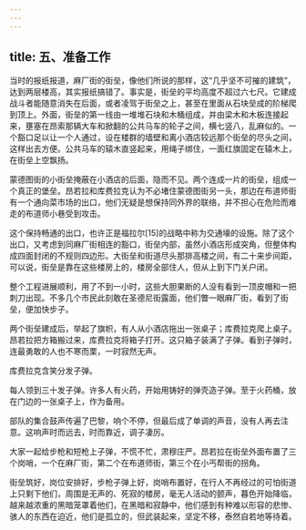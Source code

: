```yaml
---
---
---
```

title: 五、准备工作
---




当时的报纸报道，麻厂街的街垒，像他们所说的那样，这“几乎坚不可摧的建筑”，达到两层楼高，其实报纸搞错了。事实是，街垒的平均高度不超过六七尺。它建成战斗者能随意消失在后面，或者凌驾于街垒之上，甚至在里面从石块垒成的阶梯爬到顶上。外面，街垒的第一线由一堆堆石块和木桶组成，并由梁木和木板连接起来，壅塞在昂索那辆大车和掀翻的公共马车的轮子之间，横七竖八，乱麻似的。一个豁口足以让一个人通过，设在楼群的墙壁和离小酒店较远那个街垒的尽头之间，这样出去方便。公共马车的辕木直竖起来，用绳子绑住，一面红旗固定在辕木上，在街垒上空飘扬。

蒙德图街的小街垒掩蔽在小酒店的后面，隐而不见。两个连成一片的街垒，组成一个真正的堡垒。昂若拉和库费拉克认为不必堵住蒙德图街另一头，那边在布道师街有一个通向菜市场的出口，他们无疑是想保持同外界的联络，并不担心在危险而难走的布道师小巷受到攻击。

这个保持畅通的出口，也许正是福拉尔[15]的战略中称为交通壕的设施。除了这个出口，又考虑到同麻厂街相连的豁口，街垒内部，虽然小酒店形成突角，但整体构成四面封闭的不规则四边形。大街垒和街道尽头那排高楼之间，有二十来步间距，可以说，街垒是靠在这些楼房上的，楼房全部住人，但从上到下门关户闭。

整个工程进展顺利，用了不到一小时，这些大胆果断的人没有看到一顶皮帽和一把刺刀出现。不多几个市民此刻敢在圣德尼街露面，他们瞥一眼麻厂街，看到了街垒，便加快步子。

两个街垒建成后，举起了旗帜，有人从小酒店拖出一张桌子；库费拉克爬上桌子。昂若拉把方箱搬过来，库费拉克将箱子打开。这只箱子装满了子弹。看到子弹时，连最勇敢的人也不寒而栗，一时寂然无声。

库费拉克含笑分发子弹。

每人领到三十发子弹。许多人有火药，开始用铸好的弹壳造子弹。至于火药桶，放在门边的一张桌子上，作为备用。

部队的集合鼓声传遍了巴黎，响个不停，但最后成了单调的声音，没有人再去注意。这响声时而远去，时而靠近，调子凄厉。

大家一起给步枪和短枪上子弹，不慌不忙，肃穆庄严。昂若拉在街垒外面布置了三个岗哨，一个在麻厂街，第二个在布道师街，第三个在小丐帮街的拐角。

街垒筑好，岗位安排好，步枪子弹上好，岗哨布置好，在行人不再经过的可怕街道上只剩下他们，周围是无声的、死寂的楼房，毫无人活动的颤声，暮色开始降临，越来越浓重的黑暗笼罩着他们，在黑暗和寂静中，他们感到有种难以形容的悲惨、骇人的东西在迫近，他们是孤立的，但武装起来，坚定不移，泰然自若地等待着。